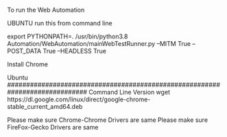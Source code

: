 To run the Web Automation

UBUNTU
run this from command line

export PYTHONPATH=.
/usr/bin/python3.8 Automation/WebAutomation/mainWebTestRunner.py --MITM True --POST_DATA True --HEADLESS True

Install Chrome

Ubuntu
#############################################################################
Command Line Version
wget https://dl.google.com/linux/direct/google-chrome-stable_current_amd64.deb


Please make sure Chrome-Chrome Drivers are same
Please make sure FireFox-Gecko Drivers are same



